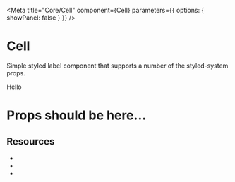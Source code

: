 


<Meta
  title="Core/Cell"
  component={Cell}
  parameters={{ options: { showPanel: false } }}
/>

# Cell

Simple styled label component that supports a number of the styled-system props.

<Canvas withToolbar>
  <Story name="Basic">
    <Cell xs={6} p={3} color="white" bg="blue">
      Hello
    </Cell>
  </Story>
</Canvas>

# Props should be here...

<Props of={Label} />

## **Resources**

- <Space />
- <Color />
- <Border />
